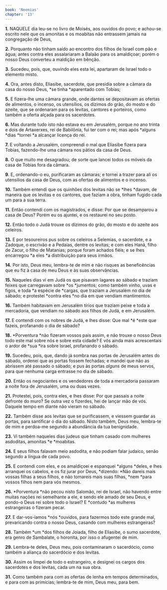 ```yaml
---
book: 'Neemias'
chapter: '13'
---
```


**1.** NAQUELE dia leu-se no livro de Moisés, aos ouvidos do povo; e achou-se escrito nele que os amonitas e os moabitas não entrassem jamais na congregação de Deus,

**2.** Porquanto não tinham saído ao encontro dos filhos de Israel com pão e água; antes contra eles assalariaram a Balaão para os amaldiçoar; porém o nosso Deus converteu a maldição em bênção.

**3.** Sucedeu, pois, que, ouvindo eles esta lei, apartaram de Israel todo o elemento misto.

**4.** Ora, antes disto, Eliasibe, sacerdote, que presidia sobre a câmara da casa do nosso Deus, *se tinha *aparentado com Tobias;

**5.** E fizera-lhe uma câmara grande, onde dantes se depositavam as ofertas de alimentos, o incenso, os utensílios, os dízimos do grão, do mosto e do azeite, que se ordenaram para os levitas, cantores e porteiros, como também a oferta alçada para os sacerdotes.

**6.** Mas durante tudo isto não estava eu em Jerusalém, porque no ano trinta e dois de Artaxerxes, rei de Babilônia, fui ter com o rei; mas após *alguns *dias *tornei *a alcançar licença do rei.

**7.** E voltando a Jerusalém, compreendi o mal que Eliasibe fizera para Tobias, fazendo-lhe uma câmara nos pátios da casa de Deus.

**8.** O que muito me desagradou; de sorte que lancei todos os móveis da casa de Tobias fora da câmara.

**9.** E, ordenando-o eu, purificaram as câmaras; e tornei a trazer para ali os utensílios da casa de Deus, com as ofertas de alimentos e o incenso.

**10.** Também entendi que os quinhões dos levitas não se *lhes *davam, de maneira que os levitas e os cantores, que faziam a obra, tinham fugido cada um para a sua terra.

**11.** Então contendi com os magistrados, e disse: Por que se desamparou a casa de Deus? Porém eu os ajuntei, e os restaurei no seu posto.

**12.** Então todo o Judá trouxe os dízimos do grão, do mosto e do azeite aos celeiros.

**13.** E por tesoureiros pus sobre os celeiros a Selemias, o sacerdote, e a Zadoque, o escrivão e a Pedaías, dentre os levitas; e com eles Hanã, filho de Zacur, o filho de Matanias; porque foram achados fiéis; e se lhes encarregou *a eles *a distribuição para seus irmãos.

**14.** Por isto, Deus meu, lembra-te de mim e não risques as beneficências que eu fiz à casa de meu Deus e às suas observâncias.

**15.** Naqueles dias vi em Judá os que pisavam lagares ao sábado e traziam feixes que carregavam sobre *os *jumentos; como também vinho, uvas e figos, e toda *a espécie de *cargas, que traziam a Jerusalém no dia de sábado; e protestei *contra eles *no dia em que vendiam mantimentos.

**16.** Também habitavam em Jerusalém tírios que traziam peixe e toda a mercadoria, que vendiam no sábado aos filhos de Judá, e em Jerusalém.

**17.** E contendi com os nobres de Judá, e lhes disse: Que mal *é *este que fazeis, profanando o dia de sábado?

**18.** *Porventura *não fizeram vossos pais assim, e não trouxe o nosso Deus todo este mal sobre nós e sobre esta cidade? E vós ainda mais acrescentais o ardor de *sua *ira sobre Israel, profanando o sábado.

**19.** Sucedeu, pois, que, dando já sombra nas portas de Jerusalém antes do sábado, ordenei que as portas fossem fechadas; e mandei que não as abrissem até passado o sábado; e pus às portas *alguns* de meus servos, para que nenhuma carga entrasse no dia de sábado.

**20.** Então os negociantes e os vendedores de toda a mercadoria passaram a noite fora de Jerusalém, uma ou duas vezes.

**21.** Protestei, pois, contra eles, e lhes disse: Por que passais a noite defronte do muro? Se outra vez o fizerdes, hei de lançar mão de vós. Daquele tempo em diante não vieram no sábado.

**22.** Também disse aos levitas que se purificassem, e viessem guardar as portas, para santificar o dia do sábado. Nisto também, Deus meu, lembra-te de mim e perdoa-me segundo a abundância da tua benignidade.

**23.** Vi também naqueles dias judeus que tinham casado com mulheres asdoditas, amonitas *e *moabitas.

**24.** E seus filhos falavam meio asdodita, e não podiam falar judaico, senão segundo a língua de cada povo.

**25.** E contendi com eles, e os amaldiçoei e espanquei *alguns *deles, e lhes arranquei os cabelos, e os fiz jurar por Deus, *dizendo: *Não dareis mais vossas filhas a seus filhos, e não tomareis mais suas filhas, *nem *para vossos filhos nem para vós mesmos.

**26.** *Porventura *não pecou nisto Salomão, rei de Israel, não havendo entre muitas nações rei semelhante a ele, e sendo ele amado de seu Deus, e pondo-o Deus rei sobre todo o Israel? E *contudo *as mulheres estrangeiras o fizeram pecar.

**27.** E dar-vos-íamos *nós *ouvidos, para fazermos todo este grande mal, prevaricando contra o nosso Deus, casando com mulheres estrangeiras?

**28.** Também *um *dos filhos de Joiada, filho de Eliasibe, o sumo sacerdote, era genro de Sambalate, o horonita, por isso o afugentei de mim.

**29.** Lembra-te deles, Deus meu, pois contaminaram o sacerdócio, como também a aliança do sacerdócio e dos levitas.

**30.** Assim os limpei de todo o estrangeiro, e designei os cargos dos sacerdotes e dos levitas, cada um na sua obra.

**31.** Como também para com as ofertas de lenha em tempos determinados, e para com as primícias; lembra-te de mim, Deus meu, para bem.